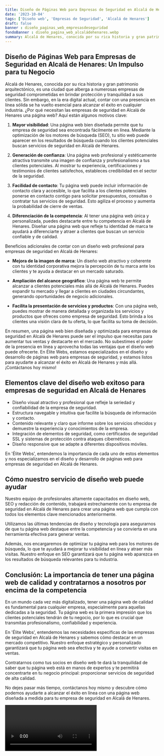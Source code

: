 ```yaml
---
title: Diseño de Páginas Web para Empresas de Seguridad en Alcalá de Henares
date: '2023-10-04'
tags: ['Diseño web', 'Empresas de Seguridad', 'Alcalá de Henares']
draft: false
banner : diseño_paginas_web_empresasdeseguridad
fondoBanner : diseño_pagina_web_alcaládehenares.webp
summary: Alcalá de Henares, conocida por su rica historia y gran patrimonio arquitectónico, es una ciudad que alberga a numerosas empresas de seguridad comprometidas en brindar protección y tranquilidad a sus clientes. Sin embargo, en la era digital actual, contar con una presencia en línea sólida se ha vuelto esencial para alcanzar el éxito en cualquier industria. ¿Por qué necesitan las empresas de seguridad en Alcalá de Henares una página web? Aquí están algunos motivos clave
---
```


## Diseño de Páginas Web para Empresas de Seguridad en Alcalá de Henares: Un Impulso para tu Negocio

Alcalá de Henares, conocida por su rica historia y gran patrimonio arquitectónico, es una ciudad que alberga a numerosas empresas de seguridad comprometidas en brindar protección y tranquilidad a sus clientes. Sin embargo, en la era digital actual, contar con una presencia en línea sólida se ha vuelto esencial para alcanzar el éxito en cualquier industria. ¿Por qué necesitan las empresas de seguridad en Alcalá de Henares una página web? Aquí están algunos motivos clave:

1. **Mayor visibilidad**: Una página web bien diseñada permite que tu empresa de seguridad sea encontrada fácilmente en línea. Mediante la optimización de los motores de búsqueda (SEO), tu sitio web puede aparecer en los resultados de búsqueda cuando los clientes potenciales buscan servicios de seguridad en Alcalá de Henares.

2. **Generación de confianza**: Una página web profesional y estéticamente atractiva transmite una imagen de confianza y profesionalismo a tus clientes potenciales. Al mostrar tu experiencia, certificaciones y testimonios de clientes satisfechos, estableces credibilidad en el sector de la seguridad.

3. **Facilidad de contacto**: Tu página web puede incluir información de contacto clara y accesible, lo que facilita a los clientes potenciales ponerse en contacto contigo para solicitar presupuestos, consultas o contratar tus servicios de seguridad. Esto agiliza el proceso y aumenta la probabilidad de cierre de ventas.

4. **Diferenciación de la competencia**: Al tener una página web única y personalizada, puedes destacarte entre tu competencia en Alcalá de Henares. Diseñar una página web que refleje tu identidad de marca te ayudará a diferenciarte y atraer a clientes que buscan un servicio confiable y de calidad.

Beneficios adicionales de contar con un diseño web profesional para empresas de seguridad en Alcalá de Henares:

- **Mejora de la imagen de marca**: Un diseño web atractivo y coherente con tu identidad corporativa mejora la percepción de tu marca ante los clientes y te ayuda a destacar en un mercado saturado.

- **Ampliación del alcance geográfico**: Una página web te permite alcanzar a clientes potenciales más allá de Alcalá de Henares. Puedes expandir tu mercado y llegar a clientes en ciudades circundantes, generando oportunidades de negocio adicionales.

- **Facilita la presentación de servicios y productos**: Con una página web, puedes mostrar de manera detallada y organizada los servicios y productos que ofreces como empresa de seguridad. Esto brinda a los clientes una visión clara de tu oferta, lo que facilita su toma de decisión.

En resumen, una página web bien diseñada y optimizada para empresas de seguridad en Alcalá de Henares puede ser el impulso que necesitas para aumentar tus ventas y destacarte en el mercado. No subestimes el poder de la presencia en línea y aprovecha todas las ventajas que el diseño web puede ofrecerte. En Élite Webs, estamos especializados en el diseño y desarrollo de páginas web para empresas de seguridad, y estamos listos para ayudarte a alcanzar el éxito en Alcalá de Henares y más allá. ¡Contáctanos hoy mismo!

<GifSeo />

<Cta />

## Elementos clave del diseño web exitoso para empresas de seguridad en Alcalá de Henares

- Diseño visual atractivo y profesional que refleje la seriedad y confiabilidad de la empresa de seguridad.
- Estructura navegable y intuitiva que facilite la búsqueda de información y contacto.
- Contenido relevante y claro que informe sobre los servicios ofrecidos y demuestre la experiencia y conocimientos de la empresa.
- Integración de elementos de seguridad, como certificados de seguridad SSL y sistemas de protección contra ataques cibernéticos.
- Diseño responsive que se adapte a diferentes dispositivos móviles.

En 'Élite Webs', entendemos la importancia de cada uno de estos elementos y nos especializamos en el diseño y desarrollo de páginas web para empresas de seguridad en Alcalá de Henares.

## Cómo nuestro servicio de diseño web puede ayudar

Nuestro equipo de profesionales altamente capacitados en diseño web, SEO y redacción de contenido, trabajará estrechamente con tu empresa de seguridad en Alcalá de Henares para crear una página web que cumpla con todos los elementos clave mencionados anteriormente.

Utilizamos las últimas tendencias de diseño y tecnología para asegurarnos de que tu página web destaque entre la competencia y se convierta en una herramienta efectiva para generar ventas.

Además, nos encargaremos de optimizar tu página web para los motores de búsqueda, lo que te ayudará a mejorar tu visibilidad en línea y atraer más visitas. Nuestro enfoque en SEO garantizará que tu página web aparezca en los resultados de búsqueda relevantes para tu industria.

## Conclusión: La importancia de tener una página web de calidad y contratarnos a nosotros por encima de la competencia

En un mundo cada vez más digitalizado, tener una página web de calidad es fundamental para cualquier empresa, especialmente para aquellas dedicadas a la seguridad. Tu página web es la primera impresión que los clientes potenciales tendrán de tu negocio, por lo que es crucial que transmitas profesionalismo, confiabilidad y experiencia.

En 'Élite Webs', entendemos las necesidades específicas de las empresas de seguridad en Alcalá de Henares y sabemos cómo destacar en un mercado competitivo. Nuestro enfoque estratégico y personalizado garantizará que tu página web sea efectiva y te ayude a convertir visitas en ventas.

Contratarnos como tus socios en diseño web te dará la tranquilidad de saber que tu página web está en manos de expertos y te permitirá concentrarte en tu negocio principal: proporcionar servicios de seguridad de alta calidad.

No dejes pasar más tiempo, contáctanos hoy mismo y descubre cómo podemos ayudarte a alcanzar el éxito en línea con una página web diseñada a medida para tu empresa de seguridad en Alcalá de Henares.

<Video />

<CtaBot job='Empresas de Seguridad' city='Alcalá de Henares'/>

<Gmaps query='Alcalá de Henares+españa+maps' />